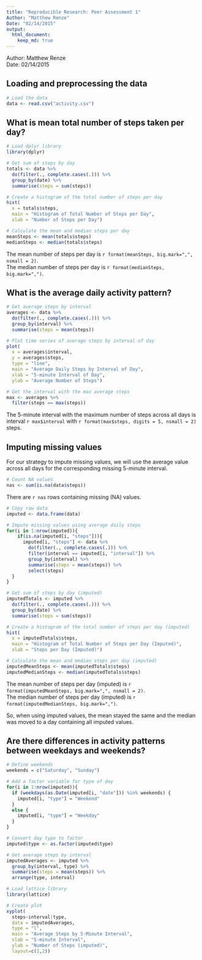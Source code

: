 ```yaml
---
title: "Reproducible Research: Peer Assessment 1"
Author: "Matthew Renze"
Date: "02/14/2015"
output: 
  html_document:
    keep_md: true
---
```

Author: Matthew Renze  
Date: 02/14/2015

## Loading and preprocessing the data

```r
# Load the data
data <- read.csv("activity.csv")
```

## What is mean total number of steps taken per day?
```r
# Load dplyr library
library(dplyr)

# Get sum of steps by day
totals <- data %>%
  do(filter(., complete.cases(.))) %>%
  group_by(date) %>% 
  summarise(steps = sum(steps))

# Create a histogram of the total number of steps per day
hist(
  x = totals$steps,
  main = "Histogram of Total Number of Steps per Day",
  xlab = "Number of Steps per Day")

# Calculate the mean and median steps per day
meanSteps <- mean(totals$steps)
medianSteps <- median(totals$steps)
```
The mean number of steps per day is `r format(meanSteps, big.mark=",", nsmall = 2)`.  
The median number of steps per day is `r format(medianSteps, big.mark=",")`.


## What is the average daily activity pattern?
```r
# Get average steps by interval
averages <- data %>% 
  do(filter(., complete.cases(.))) %>%
  group_by(interval) %>% 
  summarise(steps = mean(steps))

# Plot time series of average steps by interval of day
plot(
  x = averages$interval,
  y = averages$steps,
  type = "line",
  main = "Average Daily Steps by Interval of Day",
  xlab = "5-minute Interval of Day",
  ylab = "Average Number of Steps")

# Get the interval with the max average steps
max <- averages %>% 
  filter(steps == max(steps))

```
The 5-minute interval with the maximum number of steps across all days is interval `r max$interval` with `r format(max$steps, digits = 5, nsmall = 2)` steps.

## Imputing missing values
For our strategy to impute missing values, we will use the average value across all days for the corresponding missing 5-minute interval.
```r
# Count NA values
nas <- sum(is.na(data$steps))
```
There are `r nas` rows containing missing (NA) values.

```r
# Copy raw data
imputed <- data.frame(data)

# Impute missing values using average daily steps
for(i in 1:nrow(imputed)){
    if(is.na(imputed[i, "steps"])){
      imputed[i, "steps"] <- data %>% 
        do(filter(., complete.cases(.))) %>%
        filter(interval == imputed[i, "interval"]) %>%
        group_by(interval) %>% 
        summarise(steps = mean(steps)) %>%
        select(steps)
  }
}

# Get sum of steps by day (imputed)
imputedTotals <- imputed %>%
  do(filter(., complete.cases(.))) %>%
  group_by(date) %>% 
  summarise(steps = sum(steps))

# Create a histogram of the total number of steps per day (imputed)
hist(
  x = imputedTotals$steps,
  main = "Histogram of Total Number of Steps per Day (Imputed)",
  xlab = "Steps per Day (Imputed)")

# Calculate the mean and median steps per day (imputed)
imputedMeanSteps <- mean(imputedTotals$steps)
imputedMedianSteps <- median(imputedTotals$steps)
```
The mean number of steps per day (imputed) is `r format(imputedMeanSteps, big.mark=",", nsmall = 2)`.  
The median number of steps per day (imputed) is `r format(imputedMedianSteps, big.mark=",")`.  

So, when using imputed values, the mean stayed the same and the median was moved to a day containing all imputed values.  

## Are there differences in activity patterns between weekdays and weekends?

```r
# Define weekends
weekends = c("Saturday", "Sunday")

# Add a factor variable for type of day
for(i in 1:nrow(imputed)){
  if (weekdays(as.Date(imputed[i, "date"])) %in% weekends) {
    imputed[i, "type"] = "Weekend"
  }
  else {
    imputed[i, "type"] = "Weekday"
  }
}

# Convert day type to factor
imputed$type <- as.factor(imputed$type)

# Get average steps by interval
imputedAverages <- imputed %>% 
  group_by(interval, type) %>% 
  summarise(steps = mean(steps)) %>%
  arrange(type, interval)

# Load lattice library
library(lattice)

# Create plot
xyplot(
  steps~interval|type,
  data = imputedAverages,
  type = "l",
  main = "Average Steps by 5-Minute Interval",
  xlab = "5-minute Interval",
  ylab = "Number of Steps (imputed)",
  layout=c(1,2))
```

